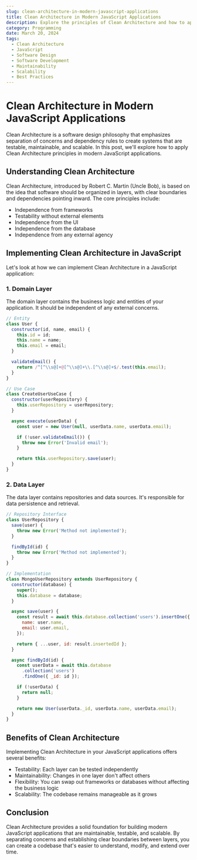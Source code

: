 ```yaml
---
slug: clean-architecture-in-modern-javascript-applications
title: Clean Architecture in Modern JavaScript Applications
description: Explore the principles of Clean Architecture and how to apply them in modern JavaScript applications for better maintainability and scalability.
category: Programming
date: March 20, 2024
tags:
  - Clean Architecture
  - JavaScript
  - Software Design
  - Software Development
  - Maintainability
  - Scalability
  - Best Practices
---
```


# Clean Architecture in Modern JavaScript Applications

Clean Architecture is a software design philosophy that emphasizes separation of concerns and dependency rules to create systems that are testable, maintainable, and scalable. In this post, we'll explore how to apply Clean Architecture principles in modern JavaScript applications.

## Understanding Clean Architecture

Clean Architecture, introduced by Robert C. Martin (Uncle Bob), is based on the idea that software should be organized in layers, with clear boundaries and dependencies pointing inward. The core principles include:

- Independence from frameworks
- Testability without external elements
- Independence from the UI
- Independence from the database
- Independence from any external agency

## Implementing Clean Architecture in JavaScript

Let's look at how we can implement Clean Architecture in a JavaScript application:

### 1. Domain Layer

The domain layer contains the business logic and entities of your application. It should be independent of any external concerns.

```javascript
// Entity
class User {
  constructor(id, name, email) {
    this.id = id;
    this.name = name;
    this.email = email;
  }

  validateEmail() {
    return /^[^\\s@]+@[^\\s@]+\\.[^\\s@]+$/.test(this.email);
  }
}

// Use Case
class CreateUserUseCase {
  constructor(userRepository) {
    this.userRepository = userRepository;
  }

  async execute(userData) {
    const user = new User(null, userData.name, userData.email);

    if (!user.validateEmail()) {
      throw new Error('Invalid email');
    }

    return this.userRepository.save(user);
  }
}
```

### 2. Data Layer

The data layer contains repositories and data sources. It's responsible for data persistence and retrieval.

```js
// Repository Interface
class UserRepository {
  save(user) {
    throw new Error('Method not implemented');
  }

  findById(id) {
    throw new Error('Method not implemented');
  }
}

// Implementation
class MongoUserRepository extends UserRepository {
  constructor(database) {
    super();
    this.database = database;
  }

  async save(user) {
    const result = await this.database.collection('users').insertOne({
      name: user.name,
      email: user.email,
    });

    return { ...user, id: result.insertedId };
  }

  async findById(id) {
    const userData = await this.database
      .collection('users')
      .findOne({ _id: id });

    if (!userData) {
      return null;
    }

    return new User(userData._id, userData.name, userData.email);
  }
}
```

## Benefits of Clean Architecture

Implementing Clean Architecture in your JavaScript applications offers several benefits:

- Testability: Each layer can be tested independently
- Maintainability: Changes in one layer don't affect others
- Flexibility: You can swap out frameworks or databases without affecting the business logic
- Scalability: The codebase remains manageable as it grows

## Conclusion

Clean Architecture provides a solid foundation for building modern JavaScript applications that are maintainable, testable, and scalable. By separating concerns and establishing clear boundaries between layers, you can create a codebase that's easier to understand, modify, and extend over time.
